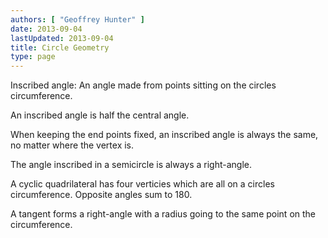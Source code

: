 ```yaml
---
authors: [ "Geoffrey Hunter" ]
date: 2013-09-04
lastUpdated: 2013-09-04
title: Circle Geometry
type: page
---
```


<WarningIsNotes />

Inscribed angle: An angle made from points sitting on the circles circumference.

An inscribed angle is half the central angle.

When keeping the end points fixed, an inscribed angle is always the same, no matter where the vertex is.

The angle inscribed in a semicircle is always a right-angle.

A cyclic quadrilateral has four verticies which are all on a circles circumference. Opposite angles sum to 180.

A tangent forms a right-angle with a radius going to the same point on the circumference.
